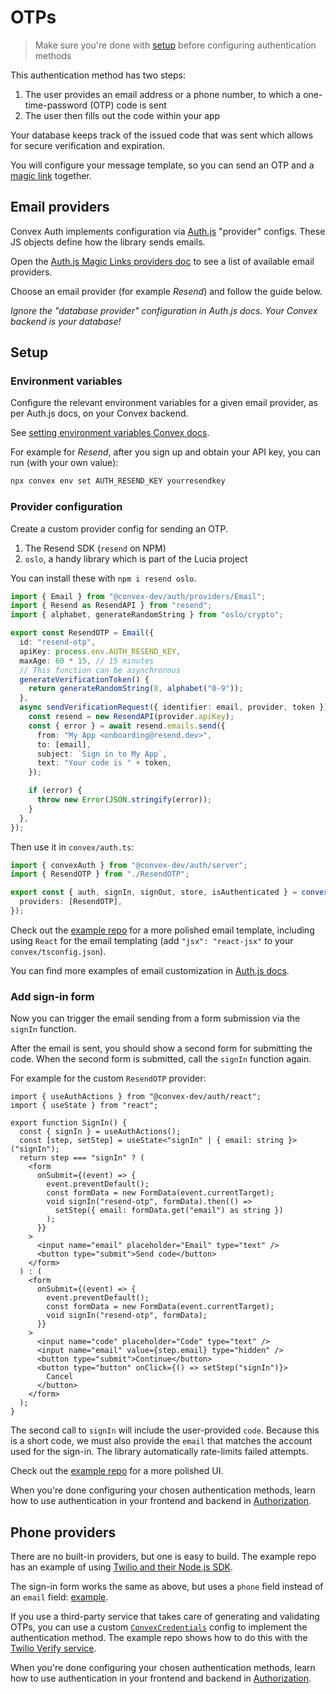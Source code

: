 
# OTPs

> Make sure you're done with [setup](/setup) before configuring authentication
> methods

This authentication method has two steps:

1. The user provides an email address or a phone number, to which a
   one-time-password (OTP) code is sent
2. The user then fills out the code within your app

Your database keeps track of the issued code that was sent which allows for
secure verification and expiration.

You will configure your message template, so you can send an OTP and a
[magic link](/config/email) together.

## Email providers

Convex Auth implements configuration via [Auth.js](https://authjs.dev)
"provider" configs. These JS objects define how the library sends emails.

Open the
[Auth.js Magic Links providers doc](https://authjs.dev/getting-started/authentication/email)
to see a list of available email providers.

Choose an email provider (for example _Resend_) and follow the guide below.

_Ignore the "database provider" configuration in Auth.js docs. Your Convex
backend is your database!_

## Setup

<Steps>

### Environment variables

Configure the relevant environment variables for a given email provider, as per
Auth.js docs, on your Convex backend.

See
[setting environment variables Convex docs](https://docs.convex.dev/production/environment-variables#setting-environment-variables).

For example for _Resend_, after you sign up and obtain your API key, you can run
(with your own value):

```sh
npx convex env set AUTH_RESEND_KEY yourresendkey
```

### Provider configuration

Create a custom provider config for sending an OTP.

<Aside title="This example uses additional dependencies">

1. The Resend SDK (`resend` on NPM)
2. `oslo`, a handy library which is part of the Lucia project

You can install these with `npm i resend oslo`.

</Aside>

```ts filename="convex/ResendOTP.ts"
import { Email } from "@convex-dev/auth/providers/Email";
import { Resend as ResendAPI } from "resend";
import { alphabet, generateRandomString } from "oslo/crypto";

export const ResendOTP = Email({
  id: "resend-otp",
  apiKey: process.env.AUTH_RESEND_KEY,
  maxAge: 60 * 15, // 15 minutes
  // This function can be asynchronous
  generateVerificationToken() {
    return generateRandomString(8, alphabet("0-9"));
  },
  async sendVerificationRequest({ identifier: email, provider, token }) {
    const resend = new ResendAPI(provider.apiKey);
    const { error } = await resend.emails.send({
      from: "My App <onboarding@resend.dev>",
      to: [email],
      subject: `Sign in to My App`,
      text: "Your code is " + token,
    });

    if (error) {
      throw new Error(JSON.stringify(error));
    }
  },
});
```

Then use it in `convex/auth.ts`:

```ts filename="convex/auth.ts"
import { convexAuth } from "@convex-dev/auth/server";
import { ResendOTP } from "./ResendOTP";

export const { auth, signIn, signOut, store, isAuthenticated } = convexAuth({
  providers: [ResendOTP],
});
```

Check out the
[example repo](https://github.com/get-convex/convex-auth-example/blob/main/convex/otp/ResendOTP.ts)
for a more polished email template, including using `React` for the email
templating (add `"jsx": "react-jsx"` to your `convex/tsconfig.json`).

You can find more examples of email customization in
[Auth.js docs](https://authjs.dev/getting-started/providers/resend#customization).

### Add sign-in form

Now you can trigger the email sending from a form submission via the `signIn`
function.

After the email is sent, you should show a second form for submitting the code.
When the second form is submitted, call the `signIn` function again.

For example for the custom `ResendOTP` provider:

```tsx filename="src/SignIn.tsx"
import { useAuthActions } from "@convex-dev/auth/react";
import { useState } from "react";

export function SignIn() {
  const { signIn } = useAuthActions();
  const [step, setStep] = useState<"signIn" | { email: string }>("signIn");
  return step === "signIn" ? (
    <form
      onSubmit={(event) => {
        event.preventDefault();
        const formData = new FormData(event.currentTarget);
        void signIn("resend-otp", formData).then(() =>
          setStep({ email: formData.get("email") as string })
        );
      }}
    >
      <input name="email" placeholder="Email" type="text" />
      <button type="submit">Send code</button>
    </form>
  ) : (
    <form
      onSubmit={(event) => {
        event.preventDefault();
        const formData = new FormData(event.currentTarget);
        void signIn("resend-otp", formData);
      }}
    >
      <input name="code" placeholder="Code" type="text" />
      <input name="email" value={step.email} type="hidden" />
      <button type="submit">Continue</button>
      <button type="button" onClick={() => setStep("signIn")}>
        Cancel
      </button>
    </form>
  );
}
```

The second call to `signIn` will include the user-provided `code`. Because this
is a short code, we must also provide the `email` that matches the account used
for the sign-in. The library automatically rate-limits failed attempts.

Check out the
[example repo](https://github.com/get-convex/convex-auth-example/blob/main/src/auth/SignInFormEmailCode.tsx)
for a more polished UI.

</Steps>

When you're done configuring your chosen authentication methods, learn how to
use authentication in your frontend and backend in [Authorization](/authz).

## Phone providers

There are no built-in providers, but one is easy to build. The example repo has
an example of using
[Twilio and their Node.js SDK](https://github.com/get-convex/convex-auth-example/blob/main/convex/otp/TwilioOTP.ts).

The sign-in form works the same as above, but uses a `phone` field instead of an
`email` field:
[example](https://github.com/get-convex/convex-auth-example/blob/main/src/auth/SignInFormPhoneCode.tsx).

If you use a third-party service that takes care of generating and validating
OTPs, you can use a custom
[`ConvexCredentials`](/api_reference/providers/ConvexCredentials) config to
implement the authentication method. The example repo shows how to do this with
the
[Twilio Verify service](https://github.com/get-convex/convex-auth-example/blob/main/convex/otp/TwilioOTP.tsx).

When you're done configuring your chosen authentication methods, learn how to
use authentication in your frontend and backend in [Authorization](/authz).
